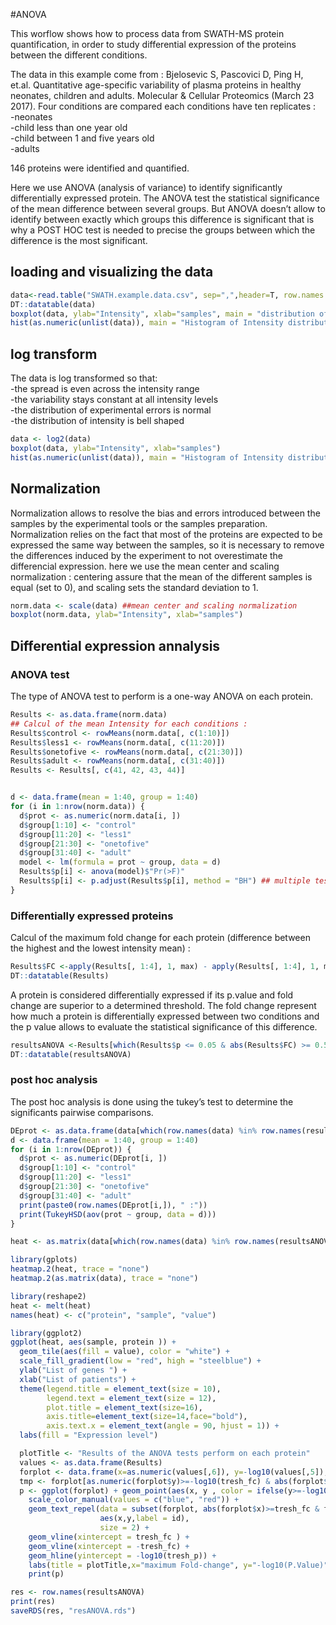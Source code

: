 #ANOVA

This worflow shows how to process data from SWATH-MS protein quantification, in order to study differential expression of the proteins between the different conditions.

The data in this example come from : Bjelosevic S, Pascovici D, Ping H, et.al. Quantitative age-specific variability of plasma proteins in healthy neonates, children and adults. Molecular & Cellular Proteomics (March 23 2017). Four conditions are compared each conditions have ten replicates :  
-neonates  
-child less than one year old  
-child between 1 and five years old  
-adults  

146 proteins were identified and quantified. 

Here we use ANOVA (analysis of variance) to identify significantly differentially expressed protein. The ANOVA test the statistical significance of the mean difference between several groups. But ANOVA doesn't allow to identify between exactly which groups this difference is significant that is why a POST HOC test is needed to precise the groups between which the difference is the most significant.

## loading and visualizing the data 
```{r}
data<-read.table("SWATH.example.data.csv", sep=",",header=T, row.names = 1)
DT::datatable(data)
boxplot(data, ylab="Intensity", xlab="samples", main = "distribution of Intensity") 
hist(as.numeric(unlist(data)), main = "Histogram of Intensity distribution",  xlab = "Intensity")
```

## log transform
The data is log transformed so that:  
-the spread is even across the intensity range  
-the variability stays constant at all intensity levels  
-the distribution of experimental errors is normal  
-the distribution of intensity is bell shaped  

```{r}
data <- log2(data)
boxplot(data, ylab="Intensity", xlab="samples") 
hist(as.numeric(unlist(data)), main = "Histogram of Intensity distribution",  xlab = "Intensity")
```


## Normalization

Normalization allows to resolve the bias and errors introduced between the samples by the experimental tools or the samples preparation. Normalization relies on the fact that most of the proteins are expected to be expressed the same way between the samples, so it is necessary to remove the differences induced by the experiment to not overestimate the differencial expression. here we use the mean center and scaling normalization : centering assure that the mean of the different samples is equal (set to 0), and scaling sets the standard deviation to 1. 

```{r}
norm.data <- scale(data) ##mean center and scaling normalization
boxplot(norm.data, ylab="Intensity", xlab="samples")
```


## Differential expression annalysis
### ANOVA test

The type of ANOVA test to perform is a one-way ANOVA on each protein.
```{r, warning=FALSE}
Results <- as.data.frame(norm.data)
## Calcul of the mean Intensity for each conditions : 
Results$control <- rowMeans(norm.data[, c(1:10)])
Results$less1 <- rowMeans(norm.data[, c(11:20)])
Results$onetofive <- rowMeans(norm.data[, c(21:30)])
Results$adult <- rowMeans(norm.data[, c(31:40)])
Results <- Results[, c(41, 42, 43, 44)]


d <- data.frame(mean = 1:40, group = 1:40)
for (i in 1:nrow(norm.data)) {
  d$prot <- as.numeric(norm.data[i, ])
  d$group[1:10] <- "control"
  d$group[11:20] <- "less1"
  d$group[21:30] <- "onetofive"
  d$group[31:40] <- "adult"
  model <- lm(formula = prot ~ group, data = d)
  Results$p[i] <- anova(model)$"Pr(>F)"
  Results$p[i] <- p.adjust(Results$p[i], method = "BH") ## multiple testing correction with de Benjamini Hochberg technique
}
```

### Differentially expressed proteins


Calcul of the maximum fold change for each protein (difference between the highest and the lowest intensity mean) : 
```{r}
Results$FC <-apply(Results[, 1:4], 1, max) - apply(Results[, 1:4], 1, min)
DT::datatable(Results)
```


A protein is considered differentially expressed if its p.value and fold change are superior to a determined threshold. The fold change represent how much a protein is differentially expressed between two conditions and the p value allows to evaluate the statistical significance of this difference.
```{r}
resultsANOVA <-Results[which(Results$p <= 0.05 & abs(Results$FC) >= 0.5), ]
DT::datatable(resultsANOVA)
```


### post hoc analysis

The post hoc analysis is done using the tukey's test to determine the significants pairwise comparisons.
```{r}
DEprot <- as.data.frame(data[which(row.names(data) %in% row.names(resultsANOVA)),])
d <- data.frame(mean = 1:40, group = 1:40)
for (i in 1:nrow(DEprot)) {
  d$prot <- as.numeric(DEprot[i, ])
  d$group[1:10] <- "control"
  d$group[11:20] <- "less1"
  d$group[21:30] <- "onetofive"
  d$group[31:40] <- "adult"
  print(paste0(row.names(DEprot[i,]), " :"))
  print(TukeyHSD(aov(prot ~ group, data = d)))
}
```





```{r}
heat <- as.matrix(data[which(row.names(data) %in% row.names(resultsANOVA)),])
```



```{r}
library(gplots)
heatmap.2(heat, trace = "none") 
heatmap.2(as.matrix(data), trace = "none") 
```


```{r}
library(reshape2)
heat <- melt(heat)
names(heat) <- c("protein", "sample", "value")

library(ggplot2)
ggplot(heat, aes(sample, protein )) +
  geom_tile(aes(fill = value), color = "white") +
  scale_fill_gradient(low = "red", high = "steelblue") +
  ylab("List of genes ") +
  xlab("List of patients") +
  theme(legend.title = element_text(size = 10),
        legend.text = element_text(size = 12),
        plot.title = element_text(size=16),
        axis.title=element_text(size=14,face="bold"),
        axis.text.x = element_text(angle = 90, hjust = 1)) +
  labs(fill = "Expression level")
```


```{r}
  plotTitle <- "Results of the ANOVA tests perform on each protein"
  values <- as.data.frame(Results)
  forplot <- data.frame(x=as.numeric(values[,6]), y=-log10(values[,5]), id=row.names(values))
  tmp <- forplot[as.numeric(forplot$y)>=-log10(tresh_fc) & abs(forplot$x)>tresh_fc,]
  p <- ggplot(forplot) + geom_point(aes(x, y , color = ifelse(y>=-log10(tresh_p) & abs(x)>=tresh_fc, "not signi", "FC")),show.legend = F) +
    scale_color_manual(values = c("blue", "red")) +
    geom_text_repel(data = subset(forplot, abs(forplot$x)>=tresh_fc & forplot$y>=-log10(tresh_p)),
                    aes(x,y,label = id),
                    size = 2) +
    geom_vline(xintercept = tresh_fc ) +
    geom_vline(xintercept = -tresh_fc) + 
    geom_hline(yintercept = -log10(tresh_p)) + 
    labs(title = plotTitle,x="maximum Fold-change", y="-log10(P.Value)") + theme_bw() 
    print(p)
```


```{r}
res <- row.names(resultsANOVA)
print(res)
saveRDS(res, "resANOVA.rds")
```

